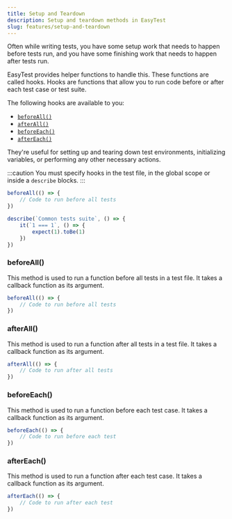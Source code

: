 ```yaml
---
title: Setup and Teardown
description: Setup and teardown methods in EasyTest
slug: features/setup-and-teardown
---
```


Often while writing tests, you have some setup work that needs to happen before tests run, and you have some finishing work that needs to happen after tests run. 

EasyTest provides helper functions to handle this. These functions are called hooks. Hooks are functions that allow you to run code before or after each test case or test suite.

The following hooks are available to you:
- [`beforeAll()`](#beforeall)
- [`afterAll()`](#afterall)
- [`beforeEach()`](#beforeeach)
- [`afterEach()`](#aftereach)

They're useful for setting up and tearing down test environments, initializing variables, or performing any other necessary actions.

:::caution
You must specify hooks in the test file, in the global scope or inside a `describe` blocks.
:::

```js
beforeAll(() => {
    // Code to run before all tests
})

describe(`Common tests suite`, () => {
    it(`1 === 1`, () => {
        expect(1).toBe(1)
    })
})
```

### beforeAll()

This method is used to run a function before all tests in a test file. It takes a callback function as its argument.

```js
beforeAll(() => {
    // Code to run before all tests
})
```

### afterAll()

This method is used to run a function after all tests in a test file. It takes a callback function as its argument.

```js
afterAll(() => {
    // Code to run after all tests
})
```

### beforeEach()
This method is used to run a function before each test case. It takes a callback function as its argument.

```js
beforeEach(() => {
    // Code to run before each test
})
```

### afterEach()
This method is used to run a function after each test case. It takes a callback function as its argument.

```js
afterEach(() => {
    // Code to run after each test
})
```

